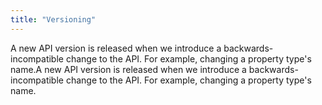 ```yaml
---
title: "Versioning"
---
```


A new API version is released when we introduce a backwards-incompatible change to the API. For example, changing a property type's name.A new API version is released when we introduce a backwards-incompatible change to the API. For example, changing a property type's name.